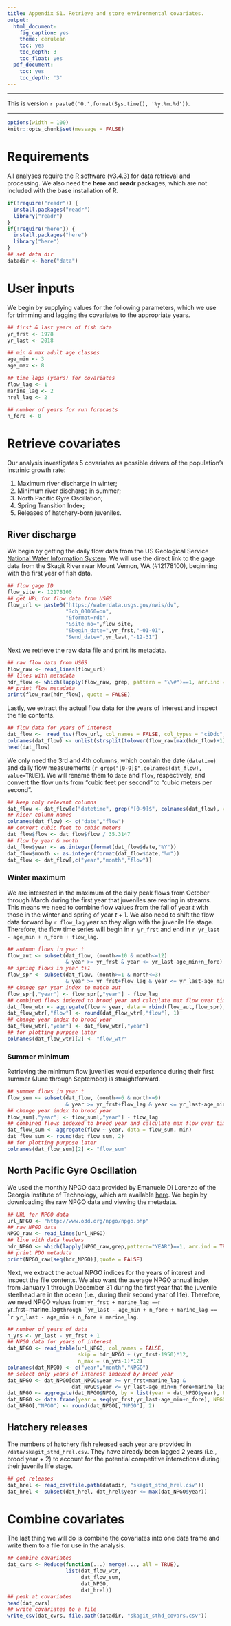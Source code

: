 ```yaml
---
title: Appendix S1. Retrieve and store environmental covariates.
output:
  html_document:
    fig_caption: yes
    theme: cerulean
    toc: yes
    toc_depth: 3
    toc_float: yes
  pdf_document:
    toc: yes
    toc_depth: '3'
---
```


***

This is version `r paste0('0.',format(Sys.time(), '%y.%m.%d'))`.

***

```r
options(width = 100)
knitr::opts_chunk$set(message = FALSE)
```

# Requirements
All analyses require the [R software](https://cran.r-project.org/) (v3.4.3) for data retrieval and processing. We also need the __here__ and __readr__ packages, which are not included with the base installation of R.

```r
if(!require("readr")) {
  install.packages("readr")
  library("readr")
}
if(!require("here")) {
  install.packages("here")
  library("here")
}
## set data dir
datadir <- here("data")
```

# User inputs
We begin by supplying values for the following parameters, which we use for trimming and lagging the covariates to the appropriate years.

```r
## first & last years of fish data
yr_frst <- 1978
yr_last <- 2018

## min & max adult age classes
age_min <- 3
age_max <- 8

## time lags (years) for covariates
flow_lag <- 1
marine_lag <- 2
hrel_lag <- 2

## number of years for run forecasts
n_fore <- 0
```

# Retrieve covariates

Our analysis investigates 5 covariates as possible drivers of the population's instrinic growth rate:

1. Maximum river discharge in winter;
2. Minimum river discharge in summer;
3. North Pacific Gyre Oscillation;
4. Spring Transition Index;
5. Releases of hatchery-born juveniles.

## River discharge

We begin by getting the daily flow data from the US Geological Service [National Water Information System](http://waterdata.usgs.gov/nwis). We will use the direct link to the gage data from the Skagit River near Mount Vernon, WA (#12178100), beginning with the first year of fish data.

```r
## flow gage ID
flow_site <- 12178100
## get URL for flow data from USGS
flow_url <- paste0("https://waterdata.usgs.gov/nwis/dv",
                   "?cb_00060=on",
                   "&format=rdb",
                   "&site_no=",flow_site,
                   "&begin_date=",yr_frst,"-01-01",
                   "&end_date=",yr_last,"-12-31")
```

Next we retrieve the raw data file and print its metadata.

```r
## raw flow data from USGS
flow_raw <- read_lines(flow_url)
## lines with metadata
hdr_flow <- which(lapply(flow_raw, grep, pattern = "\\#")==1, arr.ind = TRUE)
## print flow metadata
print(flow_raw[hdr_flow], quote = FALSE)
```

Lastly, we extract the actual flow data for the years of interest and inspect the file contents.

```r
## flow data for years of interest
dat_flow <-  read_tsv(flow_url, col_names = FALSE, col_types = "ciDdc", skip = max(hdr_flow)+2)
colnames(dat_flow) <- unlist(strsplit(tolower(flow_raw[max(hdr_flow)+1]), split = "\\s+"))
head(dat_flow)
```

We only need the 3rd and 4th columns, which contain the date (`datetime`) and daily flow measurements (``r grep("[0-9]$",colnames(dat_flow), value=TRUE)``). We will rename them to `date` and `flow`, respectively, and convert the flow units from "cubic feet per second" to "cubic meters per second".

```r
## keep only relevant columns
dat_flow <- dat_flow[c("datetime", grep("[0-9]$", colnames(dat_flow), value = TRUE))]
## nicer column names
colnames(dat_flow) <- c("date","flow")
## convert cubic feet to cubic meters
dat_flow$flow <- dat_flow$flow / 35.3147
## flow by year & month
dat_flow$year <- as.integer(format(dat_flow$date,"%Y"))
dat_flow$month <- as.integer(format(dat_flow$date,"%m"))
dat_flow <- dat_flow[,c("year","month","flow")]
```

### Winter maximum

We are interested in the maximum of the daily peak flows from October through March during the first year that juveniles are rearing in streams. This means we need to combine flow values from the fall of year $t$ with those in the winter and spring of year $t+1$. We also need to shift the flow data forward by `r flow_lag` year so they align with the juvenile life stage. Therefore, the flow time series will begin in `r yr_frst` and end in `r yr_last - age_min + n_fore + flow_lag`.

```r
## autumn flows in year t
flow_aut <- subset(dat_flow, (month>=10 & month<=12)
                   & year >= yr_frst & year <= yr_last-age_min+n_fore)
## spring flows in year t+1
flow_spr <- subset(dat_flow, (month>=1 & month<=3)
                   & year >= yr_frst+flow_lag & year <= yr_last-age_min+n_fore+flow_lag)
## change spr year index to match aut
flow_spr[,"year"] <- flow_spr[,"year"] - flow_lag
## combined flows indexed to brood year and calculate max flow over time period
dat_flow_wtr <- aggregate(flow ~ year, data = rbind(flow_aut,flow_spr), max)
dat_flow_wtr[,"flow"] <- round(dat_flow_wtr[,"flow"], 1) 
## change year index to brood year
dat_flow_wtr[,"year"] <- dat_flow_wtr[,"year"] 
## for plotting purpose later
colnames(dat_flow_wtr)[2] <- "flow_wtr"
```

### Summer minimum

Retrieving the minimum flow juveniles would experience during their first summer (June through September) is straightforward.

```r
## summer flows in year t
flow_sum <- subset(dat_flow, (month>=6 & month<=9)
                   & year >= yr_frst+flow_lag & year <= yr_last-age_min+n_fore+flow_lag)
## change year index to brood year
flow_sum[,"year"] <- flow_sum[,"year"] - flow_lag
## combined flows indexed to brood year and calculate max flow over time period
dat_flow_sum <- aggregate(flow ~ year, data = flow_sum, min)
dat_flow_sum <- round(dat_flow_sum, 2)
## for plotting purpose later
colnames(dat_flow_sum)[2] <- "flow_sum"
```

## North Pacific Gyre Oscillation

We used the monthly NPGO data provided by Emanuele Di Lorenzo of the Georgia Institute of Technology, which are available [here](http://www.o3d.org/npgo/npgo.php). We begin by downloading the raw NPGO data and viewing the metadata.

```r
## URL for NPGO data
url_NPGO <- "http://www.o3d.org/npgo/npgo.php"
## raw NPGO data 
NPGO_raw <- read_lines(url_NPGO)
## line with data headers
hdr_NPGO <- which(lapply(NPGO_raw,grep,pattern="YEAR")==1, arr.ind = TRUE)
## print PDO metadata
print(NPGO_raw[seq(hdr_NPGO)],quote = FALSE)
```

Next, we extract the actual NPGO indices for the years of interest and inspect the file contents. We also want the average NPGO annual index from January 1 through December 31 during the first year that the juvenile steelhead are in the ocean (i.e., during their second year of life). Therefore, we need NPGO values from `yr_frst + marine_lag == `r yr_frst+marine_lag`` through `yr_last - age_min + n_fore + marine_lag == `r yr_last - age_min + n_fore + marine_lag``.

```r
## number of years of data
n_yrs <- yr_last - yr_frst + 1
## NPGO data for years of interest
dat_NPGO <- read_table(url_NPGO, col_names = FALSE,
                       skip = hdr_NPGO + (yr_frst-1950)*12,
                       n_max = (n_yrs-1)*12)
colnames(dat_NPGO) <- c("year","month","NPGO")
## select only years of interest indexed by brood year 
dat_NPGO <- dat_NPGO[dat_NPGO$year >= yr_frst+marine_lag &
                     dat_NPGO$year <= yr_last-age_min+n_fore+marine_lag,]
dat_NPGO <- aggregate(dat_NPGO$NPGO, by = list(year = dat_NPGO$year), FUN = mean)
dat_NPGO <- data.frame(year = seq(yr_frst,yr_last-age_min+n_fore), NPGO = dat_NPGO[,2])
dat_NPGO[,"NPGO"] <- round(dat_NPGO[,"NPGO"], 2)
```

## Hatchery releases

The numbers of hatchery fish released each year are provided in `/data/skagit_sthd_hrel.csv`. They have already been lagged 2 years (i.e., brood year + 2) to account for the potential competitive interactions during their juvenile life stage.

```r
## get releases
dat_hrel <- read_csv(file.path(datadir, "skagit_sthd_hrel.csv"))
dat_hrel <- subset(dat_hrel, dat_hrel$year <= max(dat_NPGO$year))
```

# Combine covariates

The last thing we will do is combine the covariates into one data frame and write them to a file for use in the analysis.

```r
## combine covariates
dat_cvrs <- Reduce(function(...) merge(..., all = TRUE),
                   list(dat_flow_wtr,
                        dat_flow_sum,
                        dat_NPGO,
                        dat_hrel))
## peak at covariates
head(dat_cvrs)
## write covariates to a file
write_csv(dat_cvrs, file.path(datadir, "skagit_sthd_covars.csv"))
```

